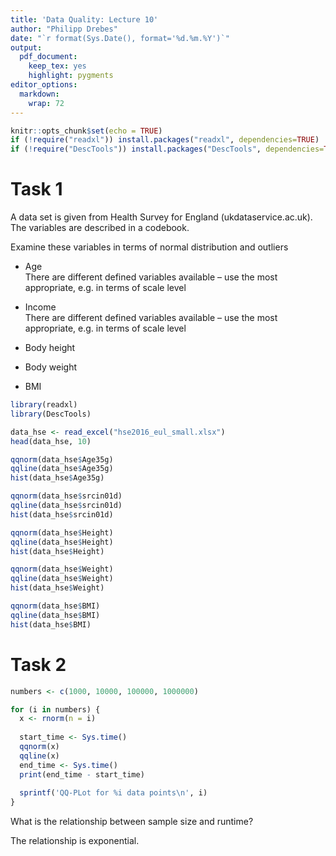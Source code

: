 ```yaml
---
title: 'Data Quality: Lecture 10'
author: "Philipp Drebes"
date: "`r format(Sys.Date(), format='%d.%m.%Y')`"
output:
  pdf_document: 
    keep_tex: yes
    highlight: pygments
editor_options: 
  markdown: 
    wrap: 72
---
```


```r
knitr::opts_chunk$set(echo = TRUE)
if (!require("readxl")) install.packages("readxl", dependencies=TRUE)
if (!require("DescTools")) install.packages("DescTools", dependencies=TRUE)
```

# Task 1

A data set is given from Health Survey for England
(ukdataservice.ac.uk). The variables are described in a codebook.

Examine these variables in terms of normal distribution and outliers

-   Age\
    There are different defined variables available -- use the most
    appropriate, e.g. in terms of scale level

-   Income\
    There are different defined variables available -- use the most
    appropriate, e.g. in terms of scale level

-   Body height

-   Body weight

-   BMI

```r
library(readxl)
library(DescTools)

data_hse <- read_excel("hse2016_eul_small.xlsx")
head(data_hse, 10)

qqnorm(data_hse$Age35g)
qqline(data_hse$Age35g)
hist(data_hse$Age35g)

qqnorm(data_hse$srcin01d)
qqline(data_hse$srcin01d)
hist(data_hse$srcin01d)

qqnorm(data_hse$Height)
qqline(data_hse$Height)
hist(data_hse$Height)

qqnorm(data_hse$Weight)
qqline(data_hse$Weight)
hist(data_hse$Weight)

qqnorm(data_hse$BMI)
qqline(data_hse$BMI)
hist(data_hse$BMI)
```

# Task 2

```r
numbers <- c(1000, 10000, 100000, 1000000)

for (i in numbers) {
  x <- rnorm(n = i)
  
  start_time <- Sys.time()
  qqnorm(x)
  qqline(x)
  end_time <- Sys.time()
  print(end_time - start_time)
  
  sprintf('QQ-PLot for %i data points\n', i)
}

```

What is the relationship between sample size and runtime?

The relationship is exponential.
